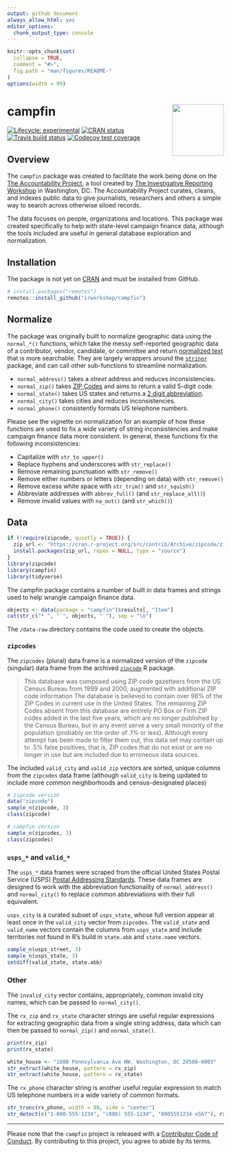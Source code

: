 ```yaml
---
output: github_document
always_allow_html: yes
editor_options: 
  chunk_output_type: console
---
```


<!-- README.md is generated from README.Rmd. Please edit that file -->

```r
knitr::opts_chunk$set(
  collapse = TRUE,
  comment = "#>",
  fig.path = "man/figures/README-"
)
options(width = 99)
```

# campfin <img src="man/figures/logo.png" align="right" width="120" />

<!-- badges: start -->
[![Lifecycle: experimental][life_badge]][life_link]
[![CRAN status][cran_badge]][cran_link]
[![Travis build status][trav_badge]][trav_link]
[![Codecov test coverage][cov_badge]][cov_link]
<!-- badges: end -->

## Overview

The `campfin` package was created to facilitate the work being done on the 
[The Accountability Project][tap], a tool created by 
[The Investigative Reporting Workshop][irw] in Washington, DC. The
Accountability Project curates, cleans, and indexes public data to give
journalists, researchers and others a simple way to search across otherwise
siloed records. 

The data focuses on people, organizations and locations. This package was
created specifically to help with state-level campaign finance data, although
the tools included are useful in general database exploration and normalization.

## Installation

The package is not yet on [CRAN][cran] and must be installed from GitHub.

```r
# install.packages("remotes")
remotes::install_github("irworkshop/campfin")
```

## Normalize

The package was originally built to normalize geographic data using the
`normal_*()` functions, which take the messy self-reported geographic data of a
contributor, vendor, candidate, or committee and return [normalized text][txt]
that is more searchable. They are largely wrappers around the 
[`stringr`][stringr] package, and can call other sub-functions to streamline
normalization.

* `normal_address()` takes a _street_ address and reduces inconsistencies.
* `normal_zip()` takes [ZIP Codes][zip] and aims to return a valid 5-digit code.
* `normal_state()` takes US states and returns a [2 digit abbreviation][abbs].
* `normal_city()` takes cities and reduces inconsistencies.
* `normal_phone()` consistently formats US telephone numbers.

Please see the vignette on normalization for an example of how these functions
are used to fix a wide variety of string inconsistencies and make campaign 
finance data more consistent. In general, these functions fix the following
inconsistencies:

* Capitalize with `str_to_upper()`
* Replace hyphens and underscores with `str_replace()`
* Remove remaining punctuation with `str_remove()`
* Remove either numbers or letters (depending on data) with `str_remove()`
* Remove excess white space with `str_trim()` and `str_squish()`
* Abbreviate addresses with `abbrev_full()` (and `str_replace_all()`)
* Remove invalid values with `na_out()` (and `str_which()`)

## Data

```r
if (!require(zipcode, quietly = TRUE)) {
  zip_url <- "https://cran.r-project.org/src/contrib/Archive/zipcode/zipcode_1.0.tar.gz"
  install.packages(zip_url, repos = NULL, type = "source")
}
library(zipcode)
library(campfin)
library(tidyverse)
```

The campfin package contains a number of built in data frames and strings used
to help wrangle campaign finance data.

```r
objects <- data(package = "campfin")$results[, "Item"]
cat(str_c("* ", "`", objects, "`"), sep = "\n")
```

The `/data-raw` directory contains the code used to create the objects.

### `zipcodes`

The `zipcodes` (plural) data frame is a normalized version of the `zipcode`
(singular) data frame from the archived [`zipcode`][zip] R package.

> This database was composed using ZIP code gazetteers from the US Census Bureau
from 1999 and 2000, augmented with additional ZIP code information The database
is believed to contain over 98% of the ZIP Codes in current use in the United
States. The remaining ZIP Codes absent from this database are entirely PO Box or
Firm ZIP codes added in the last five years, which are no longer published by
the Census Bureau, but in any event serve a very small minority of the
population (probably on the order of .1% or less). Although every attempt has
been made to filter them out, this data set may contain up to .5% false
positives, that is, ZIP codes that do not exist or are no longer in use but are
included due to erroneous data sources.

The included `valid_city` and `valid_zip` vectors are sorted, unique columns
from the `zipcodes` data frame (although `valid_city` is being updated to
include more common neighborhoods and census-designated places)

```r
# zipcode version
data("zipcode")
sample_n(zipcode, 3)
class(zipcode)

# campfin version
sample_n(zipcodes, 3)
class(zipcodes)
```

### `usps_*` and `valid_*`

The `usps_*` data frames were scraped from the official United States Postal
Service (USPS) [Postal Addressing Standards][pub]. These data frames are
designed to work with the abbreviation functionality of `normal_address()` and
`normal_city()` to replace common abbreviations with their full equivalent.

`usps_city` is a curated subset of `usps_state`, whose full version appear at
least once in the `valid_city` vector from `zipcodes`. The `valid_state` and
`valid_name` vectors contain the columns from `usps_state` and include
territories not found in R's build in `state.abb` and `state.name` vectors.

```r
sample_n(usps_street, 3)
sample_n(usps_state, 3)
setdiff(valid_state, state.abb)
```

### Other

The `invalid_city` vector contains, appropriately, common invalid city names,
which can be passed to `normal_city()`.

The `rx_zip` and `rx_state` character strings are useful regular expressions for
extracting geographic data from a single string address, data which can then be
passed to `normal_zip()` and `normal_state()`.

```r
print(rx_zip)
print(rx_state)
```

```r
white_house <- "1600 Pennsylvania Ave NW, Washington, DC 20500-0003"
str_extract(white_house, pattern = rx_zip)
str_extract(white_house, pattern = rx_state)
```

The `rx_phone` character string is another useful regular expression to match
US telephone numbers in a wide variety of common formats.

```r
str_trunc(rx_phone, width = 80, side = "center")
str_detect(c("1-800-555-1234", "(800) 555-1234", "8005551234 x567"), rx_phone)
```

*****

Please note that the `campfin` project is released with a 
[Contributor Code of Conduct][coc]. By contributing to this project, you agree
to abide by its terms.

<!-- refs: start -->
[life_badge]: https://img.shields.io/badge/lifecycle-maturing-blue.svg
[life_link]: https://www.tidyverse.org/lifecycle/#maturing
[cran_badge]: https://www.r-pkg.org/badges/version/campfin
[cran_link]: https://CRAN.R-project.org/package=campfin
[trav_badge]: https://travis-ci.org/irworkshop/campfin.svg?branch=master
[trav_link]: https://travis-ci.org/irworkshop/campfin
[cov_badge]: https://img.shields.io/codecov/c/github/irworkshop/campfin/master.svg
[cov_link]: https://codecov.io/gh/irworkshop/campfin?branch=master
[tap]: https://www.publicaccountability.org/
[irw]: https://investigativereportingworkshop.org/
[fin]: https://en.wikipedia.org/wiki/Campaign_finance
[cran]: https://cran.r-project.org/
[tidyverse]: https://www.tidyverse.org/
[txt]: https://en.wikipedia.org/wiki/Text_normalization
[stringr]: https://github.com/tidyverse/stringr
[zip]: https://en.wikipedia.org/wiki/ZIP_Code 
[abbs]: https://en.wikipedia.org/wiki/List_of_U.S._state_abbreviations
[zip]: https://cran.r-project.org/src/contrib/Archive/zipcode/
[pub]: https://pe.usps.com/text/pub28/28apc_002.htm
[coc]: https://www.contributor-covenant.org/version/2/0/code_of_conduct.html
<!-- refs: end -->
